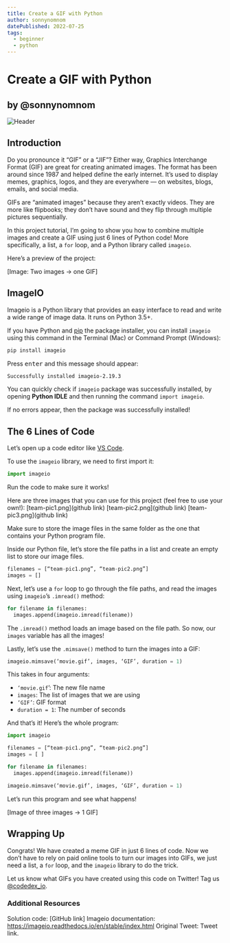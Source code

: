 ```yaml
---
title: Create a GIF with Python
author: sonnynomnom
datePublished: 2022-07-25
tags:
  - beginner
  - python
---
```


# Create a GIF with Python
## by @sonnynomnom

![Header](header.gif)

## Introduction

Do you pronounce it “GIF” or a “JIF”? Either way, Graphics Interchange Format (GIF) are great for creating animated images. The format has been around since 1987 and helped define the early internet. It’s used to display memes, graphics, logos, and they are everywhere — on websites, blogs, emails, and social media.


GIFs are “animated images” because they aren’t exactly videos. They are more like flipbooks; they don’t have sound and they flip through multiple pictures sequentially.

In this project tutorial, I’m going to show you how to combine multiple images and create a GIF using just 6 lines of Python code! More specifically, a list, a `for` loop, and a Python library called `imageio`.

Here’s a preview of the project:


[Image: Two images -> one GIF]
## ImageIO

Imageio is a Python library that provides an easy interface to read and write a wide range of image data. It runs on Python 3.5+.

If you have Python and [pip](https://pip.pypa.io/en/stable) the package installer, you can install `imageio` using this command in the Terminal (Mac) or Command Prompt (Windows):


```sh
pip install imageio
```

Press <kbd>enter</kbd> and this message should appear:

```sh
Successfully installed imageio-2.19.3
```

You can quickly check if `imageio` package was successfully installed, by opening **Python IDLE** and then running the command `import imageio`.

If no errors appear, then the package was successfully installed!
## The 6 Lines of Code

Let’s open up a code editor like [VS Code](https://code.visualstudio.com). 

To use the `imageio` library, we need to first import it:

```py
import imageio
```

Run the code to make sure it works!

Here are three images that you can use for this project (feel free to use your own!):
[team-pic1.png](github link)
[team-pic2.png](github link)
[team-pic3.png](github link)

Make sure to store the image files in the same folder as the one that contains your Python program file.

Inside our Python file, let’s store the file paths in a list and create an empty list to store our image files.

```py
filenames = [“team-pic1.png”, “team-pic2.png”]
images = []
```

Next, let’s use a `for` loop to go through the file paths, and read the images using `imageio`’s `.imread()` method:

```py
for filename in filenames:
  images.append(imageio.imread(filename))
```

The `.imread()` method loads an image based on the file path. So now, our `images` variable has all the images!

Lastly, let’s use the `.mimsave()` method to turn the images into a GIF:

```py
imageio.mimsave(‘movie.gif’, images, ‘GIF’, duration = 1)
```

This takes in four arguments:
- `‘movie.gif`’: The new file name
- `images`: The list of images that we are using
- `‘GIF’`: GIF format
- `duration = 1`: The number of seconds


And that’s it! Here’s the whole program:


```py
import imageio

filenames = [“team-pic1.png”, “team-pic2.png”]
images = [ ]

for filename in filenames:
  images.append(imageio.imread(filename))

imageio.mimsave(‘movie.gif’, images, ‘GIF’, duration = 1)
```

Let’s run this program and see what happens!

[Image of three images -> 1 GIF]
## Wrapping Up

Congrats! We have created a meme GIF in just 6 lines of code. Now we don’t have to rely on paid online tools to turn our images into GIFs, we just need a list, a `for` loop, and the `imageio` library to do the trick. 

Let us know what GIFs you have created using this code on Twitter! Tag us [@codedex_io](https://twitter.com/codedex_io).

### Additional Resources

Solution code: [GitHub link]
Imageio documentation: https://imageio.readthedocs.io/en/stable/index.html 
Original Tweet: Tweet link.

